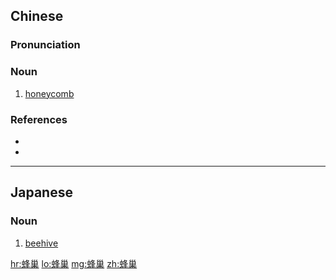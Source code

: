 ==Chinese==
{{zh-forms}}

===Pronunciation===
{{zh-pron
|m=fēngcháo
|c=fung1 caau4
|cat=n
}}

===Noun===
{{zh-noun}}

# [[honeycomb]]

===References===
* {{pedialite|蜂巢|lang=zh}}
* {{pedialite|honeycomb}}

----

==Japanese==
{{ja-kanjitab|はち|す|yomi=k}}

===Noun===
{{ja-noun|はちす|shin=蜂巣}}

# [[beehive]] {{gloss|home of bees}}

[[hr:蜂巢]]
[[lo:蜂巢]]
[[mg:蜂巢]]
[[zh:蜂巢]]